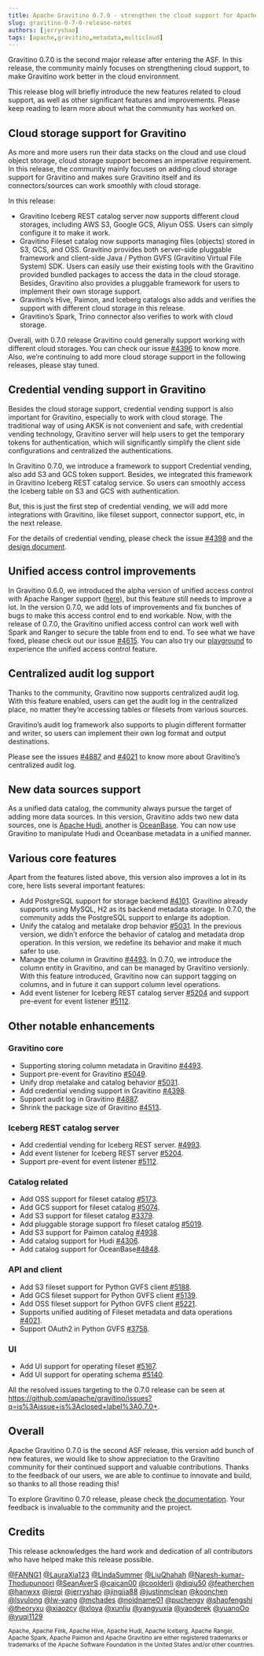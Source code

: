```yaml
---
title: Apache Gravitino 0.7.0 - strengthen the cloud support for Apache Gravitino™ (incubating)
slug: gravitino-0-7-0-release-notes
authors: [jerryshao]
tags: [apache,gravitino,metadata,multicloud]
---
```


Gravitino 0.7.0 is the second major release after entering the ASF. In this release, the community
mainly focuses on strengthening cloud support, to make Gravitino work better in the cloud environment.

This release blog will briefly introduce the new features related to cloud support, as well as other
significant features and improvements. Please keep reading to learn more about what the community has worked on.

## Cloud storage support for Gravitino

As more and more users run their data stacks on the cloud and use cloud object storage, cloud
storage support becomes an imperative requirement. In this release, the community mainly focuses on
adding cloud storage support for Gravitino and makes sure Gravitino itself and its connectors/sources
can work smoothly with cloud storage.

In this release:

* Gravitino Iceberg REST catalog server now supports different cloud storages, including AWS S3,
  Google GCS, Aliyun OSS. Users can simply configure it to make it work.
* Gravitino Fileset catalog now supports managing files (objects) stored in S3, GCS, and OSS.
  Gravitino provides both server-side pluggable framework and client-side Java / Python GVFS
  (Gravitino Virtual File System) SDK. Users can easily use their existing tools with the
  Gravitino provided bundled packages to access the data in the cloud storage. Besides,
  Gravitino also provides a pluggable framework for users to implement their own storage support.
* Gravitino’s Hive, Paimon, and Iceberg catalogs also adds and verifies the support with
  different cloud storage in this release.
* Gravitino’s Spark, Trino connector also verifies to work with cloud storage.

Overall, with 0.7.0 release Gravitino could generally support working with different cloud storages.
You can check our issue [#4396](https://github.com/apache/gravitino/issues/4396) to know more. Also,
we’re continuing to add more cloud storage support in the following releases, please stay tuned.

## Credential vending support in Gravitino

Besides the cloud storage support, credential vending support is also important for Gravitino,
especially to work with cloud storage. The traditional way of using AKSK is not convenient and safe,
with credential vending technology, Gravitino server will help users to get the temporary tokens for
authentication, which will significantly simplify the client side configurations and centralized the
authentications.

In Gravitino 0.7.0, we introduce a framework to support Credential vending, also add S3 and GCS
token support. Besides, we integrated this framework in Gravitino Iceberg REST catalog service. So
users can smoothly access the Iceberg table on S3 and GCS with authentication.

But, this is just the first step of credential vending, we will add more integrations with Gravitino,
like fileset support, connector support, etc, in the next release.

For the details of credential vending, please check the issue [#4398](https://github.com/apache/gravitino/issues/4398)
and the [design document](https://docs.google.com/document/d/1fovK0ylSmI45ynrCPcnRZqzyPDn7DRNb_ExdbjVPq0k/edit?tab=t.0#heading=h.1cts6muko2j1).

## Unified access control improvements

In Gravitino 0.6.0, we introduced the alpha version of unified access control with Apache Ranger
support ([here](https://gravitino.apache.org/blog/gravitino-0-6-0-release-notes#introducing-the-unified-rbac-model-for-gravitino)),
but this feature still needs to improve a lot. In the version 0.7.0, we add lots of improvements
and fix bunches of bugs to make this access control end to end workable. Now, with the release of
0.7.0, the Gravitino unified access control can work well with Spark and Ranger to secure the table
from end to end. To see what we have fixed, please check out our issue [#4615](https://github.com/apache/gravitino/issues/4615).
You can also try our [playground](https://github.com/apache/gravitino-playground) to experience the
unified access control feature.

## Centralized audit log support

Thanks to the community, Gravitino now supports centralized audit log. With this feature enabled,
users can get the audit log in the centralized place, no matter they’re accessing tables or filesets from various sources.

Gravitino’s audit log framework also supports to plugin different formatter and writer, so users
can implement their own log format and output destinations.

Please see the issues [#4887](https://github.com/apache/gravitino/issues/4887)
and [#4021](https://github.com/apache/gravitino/issues/4021) to know more about Gravitino’s
centralized audit log.

## New data sources support

As a unified data catalog, the community always pursue the target of adding more data sources. In
this version, Gravitino adds two new data sources, one is [Apache Hudi](https://hudi.apache.org/),
another is [OceanBase](https://github.com/oceanbase/oceanbase). You can now use Gravitino to
manipulate Hudi and Oceanbase metadata in a unified manner.

## Various core features

Apart from the features listed above, this version also improves a lot in its core, here lists several important features:

* Add PostgreSQL support for storage backend [#4101](https://github.com/apache/gravitino/issues/4101).
  Gravitino already supports using MySQL, H2 as its backend metadata storage. In 0.7.0, the
  community adds the PostgreSQL support to enlarge its adoption.
* Unify the catalog and metalake drop behavior [#5031](https://github.com/apache/gravitino/issues/5031).
  In the previous version, we didn’t enforce the behavior of catalog and metadata drop operation.
  In this version, we redefine its behavior and make it much safer to use.
* Manage the column in Gravitino [#4493](https://github.com/apache/gravitino/issues/4493).
  In 0.7.0, we introduce the column entity in Gravitino, and can be managed by Gravitino versionly.
  With this feature introduced, Gravitino now can support tagging on columns, and in future it
  can support column level operations.
* Add event listener for Iceberg REST catalog server [#5204](https://github.com/apache/gravitino/issues/5204)
  and support pre-event for event listener [#5112](https://github.com/apache/gravitino/issues/5112).

## Other notable enhancements

### Gravitino core

* Supporting storing column metadata in Gravitino [#4493](https://github.com/apache/gravitino/issues/4493).
* Support pre-event for Gravitino [#5049](https://github.com/apache/gravitino/issues/5049).
* Unify drop metalake and catalog behavior [#5031](https://github.com/apache/gravitino/issues/5031).
* Add credential vending support in Gravitino [#4398](https://github.com/apache/gravitino/issues/4398).
* Support audit log in Gravitino [#4887](https://github.com/apache/gravitino/issues/4887).
* Shrink the package size of Gravitino [#4513](https://github.com/apache/gravitino/issues/4513).

### Iceberg REST catalog server

* Add credential vending for Iceberg REST server. [#4993](https://github.com/apache/gravitino/issues/4993).
* Add event listener for Iceberg REST server [#5204](https://github.com/apache/gravitino/issues/5204).
* Support pre-event for event listener [#5112](https://github.com/apache/gravitino/issues/5112).

### Catalog related

* Add OSS support for fileset catalog [#5173](https://github.com/apache/gravitino/issues/5173).
* Add GCS support for fileset catalog [#5074](https://github.com/apache/gravitino/issues/5074).
* Add S3 support for fileset catalog [#3379](https://github.com/apache/gravitino/issues/3379).
* Add pluggable storage support fro fileset catalog [#5019](https://github.com/apache/gravitino/issues/5019).
* Add S3 support for Paimon catalog [#4938](https://github.com/apache/gravitino/issues/4938).
* Add catalog support for Hudi [#4306](https://github.com/apache/gravitino/issues/4306).
* Add catalog support for OceanBase[#4848](https://github.com/apache/gravitino/issues/4848).

### API and client

* Add S3 fileset support for Python GVFS client  [#5188](https://github.com/apache/gravitino/issues/5188).
* Add GCS fileset support for Python GVFS client [#5139](https://github.com/apache/gravitino/issues/5139).
* Add OSS fileset support for Python GVFS client [#5221](https://github.com/apache/gravitino/issues/5221).
* Supports unified auditing of Fileset metadata and data operations [#4021](https://github.com/apache/gravitino/issues/4021).
* Support OAuth2 in Python GVFS [#3758](https://github.com/apache/gravitino/issues/3758).

### UI

* Add UI support for operating fileset [#5167](https://github.com/apache/gravitino/issues/5167).
* Add UI support for operating schema [#5140](https://github.com/apache/gravitino/issues/5140).

All the resolved issues targeting to the 0.7.0 release can be seen at https://github.com/apache/gravitino/issues?q=is%3Aissue+is%3Aclosed+label%3A0.7.0+.

## Overall

Apache Gravitino 0.7.0 is the second ASF release, this version add bunch of new features, we would
like to show appreciation to the Gravitino community for their continued support and valuable
contributions. Thanks to the feedback of our users, we are able to continue to innovate and build,
so thanks to all those reading this!

To explore Gravitino 0.7.0 release, please check [the documentation](https://gravitino.apache.org/docs/0.7.0-incubating).
Your feedback is invaluable to the community and the project.

## Credits

This release acknowledges the hard work and dedication of all contributors who have helped make this release possible.

[@FANNG1](https://github.com/FANNG1)
[@LauraXia123](https://github.com/LauraXia123)
[@LindaSummer](https://github.com/LindaSummer)
[@LiuQhahah](https://github.com/LiuQhahah)
[@Naresh-kumar-Thodupunoori](https://github.com/Naresh-kumar-Thodupunoori)
[@SeanAverS](https://github.com/SeanAverS)
[@caican00](https://github.com/caican00)
[@coolderli](https://github.com/coolderli)
[@diqiu50](https://github.com/diqiu50)
[@featherchen](https://github.com/featherchen)
[@hanwxx](https://github.com/hanwxx)
[@jerqi](https://github.com/jerqi)
[@jerryshao](https://github.com/jerryshao)
[@jingjia88](https://github.com/jingjia88)
[@justinmclean](https://github.com/justinmclean)
[@koonchen](https://github.com/koonchen)
[@lsyulong](https://github.com/lsyulong)
[@lw-yang](https://github.com/lw-yang)
[@mchades](https://github.com/mchades)
[@noidname01](https://github.com/noidname01)
[@puchengy](https://github.com/puchengy)
[@shaofengshi](https://github.com/shaofengshi)
[@theoryxu](https://github.com/theoryxu)
[@xiaozcy](https://github.com/xiaozcy)
[@xloya](https://github.com/xloya)
[@xunliu](https://github.com/xunliu)
[@yangyuxia](https://github.com/yangyuxia)
[@yaoderek](https://github.com/yaoderek)
[@yuanoOo](https://github.com/yuanoOo)
[@yuqi1129](https://github.com/yuqi1129)

<sub>Apache, Apache Fink, Apache Hive, Apache Hudi, Apache Iceberg, Apache Ranger, Apache Spark, Apache Paimon and Apache Gravitino are either
registered trademarks or trademarks of the Apache Software Foundation in the United States 
and/or other countries.</sub>
